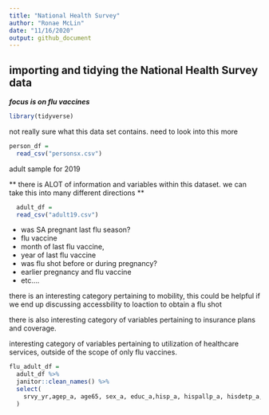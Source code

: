 ```yaml
---
title: "National Health Survey"
author: "Ronae McLin"
date: "11/16/2020"
output: github_document
---
```


## importing and tidying the National Health Survey data 

***focus is on flu vaccines***

```r
library(tidyverse)
```

not really sure what this data set contains. need to look into this more
```r
person_df = 
  read_csv("personsx.csv")
```


adult sample for 2019

** there is ALOT of information and variables within this dataset.  we can take this into many different directions **
```r
  adult_df = 
  read_csv("adult19.csv")
```


- was SA pregnant last flu season?
- flu vaccine
- month of last flu vaccine,
- year of last flu vaccine
- was flu shot before or during pregnancy?
- earlier pregnancy and flu vaccine
- etc....

there is an interesting category pertaining to mobility, this could be helpful if we end up discussing accessbility to loaction to obtain a flu shot

there is also interesting category of variables pertaining to insurance plans and coverage.

interesting category of variables pertaining to utilization of healthcare services, outside of the scope of only flu vaccines. 
```r
flu_adult_df =
  adult_df %>% 
  janitor::clean_names() %>% 
  select(
    srvy_yr,agep_a, age65, sex_a, educ_a,hisp_a, hispallp_a, hisdetp_a, raceallp_a,phstat_a,bmicat_a, notcov_a, cover_a, cover65_a, usualpl_a, usplkind_a,  pregfluyr_a, shtflu12m_a, shtflum_a, shtfluy_a, flupreg_a, flupreg2_a
  )


```

